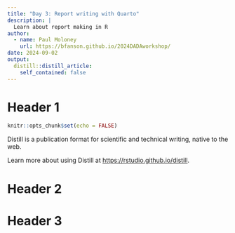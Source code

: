 ```yaml
---
title: "Day 3: Report writing with Quarto"
description: |
  Learn about report making in R
author:
  - name: Paul Moloney
    url: https://bfanson.github.io/2024DADAworkshop/
date: 2024-09-02
output:
  distill::distill_article:
    self_contained: false
---
```



# Header 1

```r
knitr::opts_chunk$set(echo = FALSE)
```

Distill is a publication format for scientific and technical writing, native to the web.

Learn more about using Distill at <https://rstudio.github.io/distill>.

# Header 2

# Header 3


